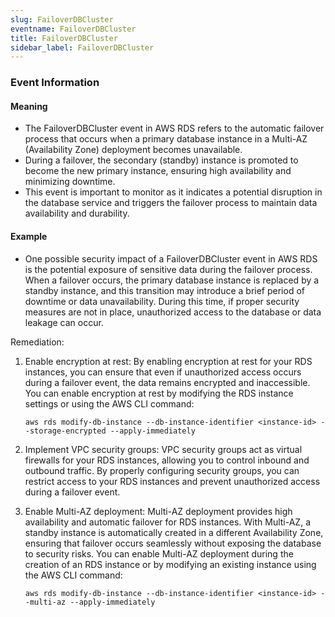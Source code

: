 ```yaml
--- 
slug: FailoverDBCluster
eventname: FailoverDBCluster
title: FailoverDBCluster
sidebar_label: FailoverDBCluster
---
```

                       
### Event Information

#### Meaning

- The FailoverDBCluster event in AWS RDS refers to the automatic failover process that occurs when a primary database instance in a Multi-AZ (Availability Zone) deployment becomes unavailable. 
- During a failover, the secondary (standby) instance is promoted to become the new primary instance, ensuring high availability and minimizing downtime. 
- This event is important to monitor as it indicates a potential disruption in the database service and triggers the failover process to maintain data availability and durability.

#### Example

- One possible security impact of a FailoverDBCluster event in AWS RDS is the potential exposure of sensitive data during the failover process. When a failover occurs, the primary database instance is replaced by a standby instance, and this transition may introduce a brief period of downtime or data unavailability. During this time, if proper security measures are not in place, unauthorized access to the database or data leakage can occur.

Remediation:
1. Enable encryption at rest: By enabling encryption at rest for your RDS instances, you can ensure that even if unauthorized access occurs during a failover event, the data remains encrypted and inaccessible. You can enable encryption at rest by modifying the RDS instance settings or using the AWS CLI command:
   ```
   aws rds modify-db-instance --db-instance-identifier <instance-id> --storage-encrypted --apply-immediately
   ```

2. Implement VPC security groups: VPC security groups act as virtual firewalls for your RDS instances, allowing you to control inbound and outbound traffic. By properly configuring security groups, you can restrict access to your RDS instances and prevent unauthorized access during a failover event.

3. Enable Multi-AZ deployment: Multi-AZ deployment provides high availability and automatic failover for RDS instances. With Multi-AZ, a standby instance is automatically created in a different Availability Zone, ensuring that failover occurs seamlessly without exposing the database to security risks. You can enable Multi-AZ deployment during the creation of an RDS instance or by modifying an existing instance using the AWS CLI command:
   ```
   aws rds modify-db-instance --db-instance-identifier <instance-id> --multi-az --apply-immediately
   ```


 